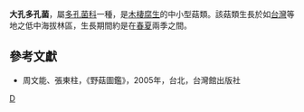 {{Speciesbox 
| taxon =  Polyporus alveolarius
| image = Polyporus alveolaris.jpg
| authority = (DC. ex Fr.) Bond. et Sing.
}}

'''大孔多孔菌'''，屬[[多孔菌科|多孔菌科]]一種，是[[木棲腐生|木棲腐生]]的中小型菇類。該菇類生長於如[[台灣|台灣]]等地之低中海拔林區，生長期間約是在[[春天|春]][[夏|夏]]兩季之間。

==參考文獻==
*周文能、張東柱，《野菇圖鑑》，2005年，台北，台灣館出版社
{{Taxonbar|from=Q1807951}}

[[Category:多孔菌屬|D]]